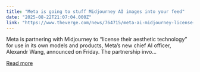 ```yaml
---
title: "Meta is going to stuff Midjourney AI images into your feed"
date: "2025-08-22T21:07:04.000Z"
link: "https://www.theverge.com/news/764715/meta-ai-midjourney-license-partnership"
---
```


Meta is partnering with Midjourney to “license their aesthetic technology” for use in its own models and products, Meta’s new chief AI officer, Alexandr Wang, announced on Friday. The partnership invo...

[Read more](https://www.theverge.com/news/764715/meta-ai-midjourney-license-partnership)
